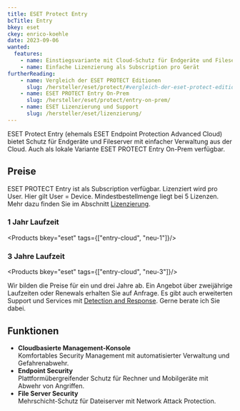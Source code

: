 ---
title: ESET Protect Entry
bcTitle: Entry
bkey: eset
ckey: enrico-koehle
date: 2023-09-06
wanted:
  features:
    - name: Einstiegsvariante mit Cloud-Schutz für Endgeräte und Fileserver
    - name: Einfache Lizenzierung als Subscription pro Gerät
furtherReading:
    - name: Vergleich der ESET PROTECT Editionen
      slug: /hersteller/eset/protect/#vergleich-der-eset-protect-editionen
    - name: ESET PROTECT Entry On-Prem
      slug: /hersteller/eset/protect/entry-on-prem/
    - name: ESET Lizenzierung und Support
      slug: /hersteller/eset/lizenzierung/
---



<Intro>

ESET Protect Entry (ehemals ESET Endpoint Protection Advanced Cloud) bietet Schutz für Endgeräte und Fileserver mit einfacher Verwaltung aus der Cloud. Auch als lokale Variante ESET PROTECT Entry On-Prem verfügbar.


</Intro>

<TOC />



## Preise

ESET PROTECT Entry ist als Subscription verfügbar. Lizenziert wird pro User. Hier gilt User = Device. Mindestbestellmenge liegt bei 5 Lizenzen. Mehr dazu finden Sie im Abschnitt [Lizenzierung](/hersteller/eset/lizenzierung/).

### 1 Jahr Laufzeit

<Products bkey="eset" tags={["entry-cloud", "neu-1"]}/>


### 3 Jahre Laufzeit

<Products bkey="eset" tags={["entry-cloud", "neu-3"]}/>

<Info>

Wir bilden die Preise für ein und drei Jahre ab. Ein Angebot über zweijährige Laufzeiten oder Renewals erhalten Sie auf Anfrage. Es gibt auch erweiterten Support und Services mit [Detection and Response](/hersteller/eset/detection-and-response/). Gerne berate ich Sie dabei.

</Info>



## Funktionen


- **Cloudbasierte Management-Konsole**<br />
Komfortables Security Management mit automatisierter Verwaltung und Gefahrenabwehr.
- **Endpoint Security**<br />
Plattformübergreifender Schutz für Rechner und Mobilgeräte mit Abwehr von Angriffen.
- **File Server Security**<br />
Mehrschicht-Schutz für Dateiserver mit Network Attack Protection.
